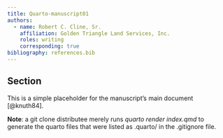 ```yaml
---
title: Quarto-manuscript01
authors:
  - name: Robert C. Cline, Sr.
    affiliation: Golden Triangle Land Services, Inc.
    roles: writing
    corresponding: true
bibliography: references.bib
---
```


## Section
This is a simple placeholder for the manuscript's main document [@knuth84].

**Note**: a git clone distributee merely runs *quarto render index.qmd* to generate the quarto files that were 
listed as .quarto/ in the .gitignore file.  


